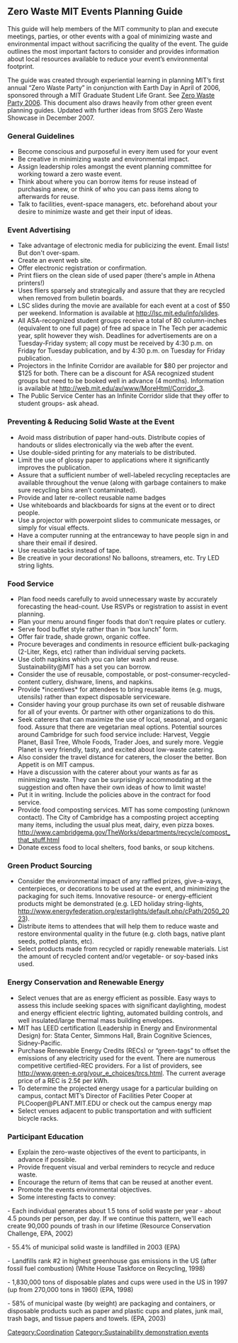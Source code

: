 {{SfGS}}

== Zero Waste MIT Events Planning Guide ==
This guide will help members of the MIT community to plan and execute meetings, parties, or other events with a goal of minimizing waste and environmental impact without sacrificing the quality of the event.  The guide outlines the most important factors to consider and provides information about local resources available to reduce your event’s  environmental footprint.

The guide was created through experiential learning in planning MIT’s first annual “Zero Waste Party” in conjunction with Earth Day in April of 2006, sponsored through a MIT Graduate Student Life Grant.  See [[Zero-Waste_Party | Zero Waste Party 2006]].  This document also draws heavily from other green event planning guides. 
Updated with further ideas from SfGS Zero Waste Showcase in December 2007.


===General Guidelines===
*Become conscious and purposeful in every item used for your event
*Be creative in minimizing waste and environmental impact.
*Assign leadership roles amongst the event planning committee for working toward a zero waste event.
*Think about where you can borrow items for reuse instead of purchasing anew, or think of who you can pass items along to afterwards for reuse.
*Talk to facilities, event-space managers, etc. beforehand about your desire to minimize waste and get their input of ideas.

===Event Advertising===
*Take advantage of electronic media for publicizing the event.  Email lists!  But don't over-spam.
*Create an event web site.
*Offer electronic registration or confirmation.
*Print fliers on the clean side of used paper (there's ample in Athena printers!)
*Uses fliers sparsely and strategically and assure that they are recycled when removed from bulletin boards.
*LSC slides during the movie are available for each event at a cost of $50 per weekend. Information is available at http://lsc.mit.edu/info/slides.
*All ASA-recognized student groups receive a total of 80 column-inches (equivalent to one full page) of free ad space in The Tech per academic year, split however they wish.  Deadlines for advertisements are on a Tuesday-Friday system; all copy must be received by 4:30 p.m. on Friday for Tuesday publication, and by 4:30 p.m. on Tuesday for Friday publication.
*Projectors in the Infinite Corridor are available for $80 per projector and $125 for both. There can be a discount for ASA recognized student groups but need to be booked well in advance (4 months). Information is available at http://web.mit.edu/av/www/MoreHtml/Corridor_3.
*The Public Service Center has an Infinite Corridor slide that they offer to student groups- ask ahead.

===Preventing & Reducing Solid Waste at the Event===
*Avoid mass distribution of paper hand-outs.  Distribute copies of handouts or slides electronically via the web after the event.
*Use double-sided printing for any materials to be distributed.
*Limit the use of glossy paper to applications where it significantly improves the publication.
*Assure that a sufficient number of well-labeled recycling receptacles are available throughout the venue (along with garbage containers to make sure recycling bins aren’t contaminated).
*Provide and later re-collect reusable name badges
*Use whiteboards and blackboards for signs at the event or to direct people.
*Use a projector with powerpoint slides to communicate messages, or simply for visual effects.
*Have a computer running at the entranceway to have people sign in and share their email if desired.
*Use reusable tacks instead of tape.
*Be creative in your decorations!  No balloons, streamers, etc.  Try LED string lights.

===Food Service===
*Plan food needs carefully to avoid unnecessary waste by accurately forecasting the head-count.  Use RSVPs or registration to assist in event planning.
*Plan your menu around finger foods that don't require plates or cutlery.
*Serve food buffet style rather than in “box lunch” form.
*Offer fair trade, shade grown, organic coffee.
*Procure beverages and condiments in resource efficient bulk-packaging (2-Liter, Kegs, etc) rather than individual serving packets.
*Use cloth napkins which you can later wash and reuse.  Sustainability@MIT has a set you can borrow.
*Consider the use of reusable, compostable, or post-consumer-recycled-content cutlery, dishware, linens, and napkins.  
*Provide *incentives* for attendees to bring reusable items (e.g. mugs, utensils) rather than expect disposable serviceware.
*Consider having your group purchase its own set of reusable dishware for all of your events.  Or partner with other organizations to do this.  
*Seek caterers that can maximize the use of local, seasonal, and organic food.  Assure that there are vegetarian meal options.  Potential sources around Cambridge for such food service include:  Harvest, Veggie Planet, Basil Tree, Whole Foods, Trader Joes, and surely more.  Veggie Planet is very friendly, tasty, and excited about low-waste catering.
*Also consider the travel distance for caterers, the closer the better.  Bon Appetit is on MIT campus.
*Have a discussion with the caterer about your wants as far as minimizing waste.  They can be surprisingly accommodating at the suggestion and often have their own ideas of how to limit waste! 
*Put it in writing. Include the policies above in the contract for food service.
*Provide food composting services.  MIT has some composting (unknown contact).  The City of Cambridge has a composting project accepting many items, including the usual plus meat, dairy, even pizza boxes. http://www.cambridgema.gov/TheWorks/departments/recycle/compost_that_stuff.html 
*Donate excess food to local shelters, food banks, or soup kitchens.

===Green Product Sourcing===
*Consider the environmental impact of any raffled prizes, give-a-ways, centerpieces, or decorations to be used at the event, and minimizing the packaging for such items.  Innovative resource- or energy-efficient products might be demonstrated (e.g. LED holiday string-lights, http://www.energyfederation.org/estarlights/default.php/cPath/2050_2023). 
*Distribute items to attendees that will help them to reduce waste and restore environmental quality in the future (e.g. cloth bags, native plant seeds, potted plants, etc).
*Select products made from recycled or rapidly renewable materials.  List the amount of recycled content and/or vegetable- or soy-based inks used.

===Energy Conservation and Renewable Energy===
*Select venues that are as energy efficient as possible.  Easy ways to assess this include seeking spaces with significant daylighting, modest and energy efficient electric lighting, automated building controls, and well insulated/large thermal mass building envelopes.
*MIT has LEED certification (Leadership in Energy and Environmental Design) for:  Stata Center, Simmons Hall, Brain Cognitive Sciences, Sidney-Pacific.
*Purchase Renewable Energy Credits (RECs) or “green-tags” to offset the emissions of any electricity used for the event.  There are numerous competitive certified-REC providers.  For a list of providers, see http://www.green-e.org/your_e_choices/trcs.html. The current average price of a REC is 2.5¢ per kWh.
*To determine the projected energy usage for a particular building on campus, contact MIT’s Director of Facilities Peter Cooper at PLCooper@PLANT.MIT.EDU or check out the campus energy map
*Select venues adjacent to public transportation and with sufficient bicycle racks.   


===Participant Education===
*Explain the zero-waste objectives of the event to participants, in advance if possible.
*Provide frequent visual and verbal reminders to recycle and reduce waste.
*Encourage the return of items that can be reused at another event.
*Promote the events environmental objectives.
*Some interesting facts to convey:
- Each individual generates about 1.5 tons of solid waste per year - about 4.5 pounds per person, per day. If we continue this pattern, we'll each create 90,000 pounds of trash in our lifetime (Resource Conservation Challenge, EPA, 2002)

- 55.4% of municipal solid waste is landfilled in 2003 (EPA)

- Landfills rank #2 in highest greenhouse gas emissions in the US (after fossil fuel combustion) (White House Taskforce on Recycling, 1998)

- 1,830,000 tons of disposable plates and cups were used in the US in 1997 (up from 270,000 tons in 1960) (EPA, 1998)

- 58% of municipal waste (by weight) are packaging and containers, or disposable products such as paper and plastic cups and plates, junk mail, trash bags, and tissue papers and towels. (EPA, 2003)

[[Category:Coordination]]
[[Category:Sustainability demonstration events]]